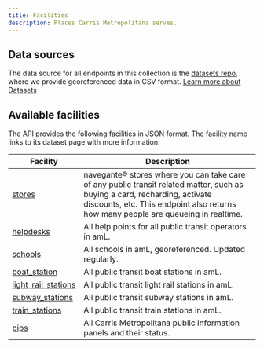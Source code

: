 ```yaml
---
title: Facilities
description: Places Carris Metropolitana serves.
---
```


## Data sources

The data source for all endpoints in this collection is the [datasets repo](https://github.com/carrismetropolitana/datasets), where we provide georeferenced data in CSV format. [Learn more about Datasets](/datasets)


## Available facilities

The API provides the following facilities in JSON format. The facility name links to its dataset page with more information.

| Facility                                                        | Description                                                                                                                                                                                                      |
|-----------------------------------------------------------------|------------------------------------------------------------------------------------------------------------------------------------------------------------------------------------------------------------------|
| [stores](/datasets/facilities/stores)                           | navegante® stores where you can take care of any public transit related matter, such as buying a card, recharding, activate discounts, etc. This endpoint also returns how many people are queueing in realtime. |
| [helpdesks](/datasets/facilities/helpdesks)                     | All help points for all public transit operators in amL.                                                                                                                                                         |
| [schools](/datasets/facilities/schools)                         | All schools in amL, georeferenced. Updated regularly.                                                                                                                                                            |
| [boat_station](/datasets/facilities/boat_stations)              | All public transit boat stations in amL.                                                                                                                                                                         |
| [light_rail_stations](/datasets/facilities/light_rail_stations) | All public transit light rail stations in amL.                                                                                                                                                                   |
| [subway_stations](/datasets/facilities/subway_stations)         | All public transit subway stations in amL.                                                                                                                                                                       |
| [train_stations](/datasets/facilities/train_stations)           | All public transit train stations in amL.                                                                                                                                                                        |
| [pips](/datasets/facilities/pips)                               | All Carris Metropolitana public information panels and their status.                                                                                                                                             |